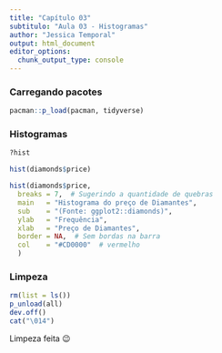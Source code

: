 ```yaml
---
title: "Capítulo 03"
subtitulo: "Aula 03 - Histogramas"
author: "Jessica Temporal"
output: html_document
editor_options:
  chunk_output_type: console
---
```

### Carregando pacotes

```r
pacman::p_load(pacman, tidyverse)
```

### Histogramas

```r
?hist
```

```r
hist(diamonds$price)
```

```r
hist(diamonds$price,
  breaks = 7,  # Sugerindo a quantidade de quebras
  main   = "Histograma do preço de Diamantes",
  sub    = "(Fonte: ggplot2::diamonds)",
  ylab   = "Frequência",
  xlab   = "Preço de Diamantes",
  border = NA,  # Sem bordas na barra
  col    = "#CD0000"  # vermelho
  )
```

### Limpeza

```r
rm(list = ls()) 
p_unload(all)
dev.off()
cat("\014")
```

Limpeza feita 😉
